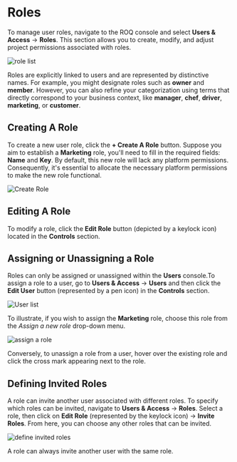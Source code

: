 
# Roles

To manage user roles, navigate to the ROQ console and select **Users & Access** → **Roles**. This section allows you to create, modify, and adjust project permissions associated with roles.

![role list](/roles-list.png)

Roles are explicitly linked to users and are represented by distinctive names. For example, you might designate roles such as **owner** and **member**. However, you can also refine your categorization using terms that directly correspond to your business context, like **manager**, **chef**, **driver**, **marketing**, or **customer**.

## Creating A Role

To create a new user role, click the **+ Create A Role** button. Suppose you aim to establish a **Marketing** role, you'll need to fill in the required fields: **Name** and **Key**. By default, this new role will lack any platform permissions. Consequently, it's essential to allocate the necessary platform permissions to make the new role functional.

![Create Role](/create-role.png)

## Editing A Role

To modify a role, click the **Edit Role** button (depicted by a keylock icon) located in the **Controls** section.

## Assigning or Unassigning a Role

Roles can only be assigned or unassigned within the **Users** console.To assign a role to a user, go to **Users & Access** → **Users** and then click the **Edit User** button (represented by a pen icon) in the **Controls** section.


![User list](/users-list.png)

To illustrate, if you wish to assign the **Marketing** role, choose this role from the *Assign a new role* drop-down menu.

![assign a role](/assign-a-role.png)

Conversely, to unassign a role from a user, hover over the existing role and click the cross mark appearing next to the role.

## Defining Invited Roles

A role can invite another user associated with different roles. To specify which roles can be invited, navigate to **Users & Access** → **Roles**. Select a role, then click on **Edit Role** (represented by the keylock icon) → **Invite Roles**. From here, you can choose any other roles that can be invited.

![define invited roles](/define-invited-role.png)

<Callout type="info">
A role can always invite another user with the same role.
</Callout>



